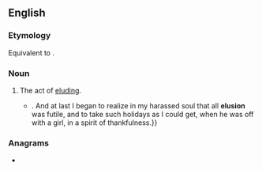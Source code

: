 {{also|elusión}}
==English==

===Etymology===
Equivalent to {{suffix|en|elude|ion}}.

===Noun===
{{en-noun|~}}

# The act of [[elude|elud]]ing.
#* {{RQ:Churchill Celebrity|chapter=IV|page=46|passage=No matter how early I came down, I would find him on the veranda, smoking cigarettes, or{{...}}. And at last I began to realize in my harassed soul that all '''elusion''' was futile, and to take such holidays as I could get, when he was off with a girl, in a spirit of thankfulness.}}

===Anagrams===
* {{anagrams|en|a=eilnosu|Luiseño}}
